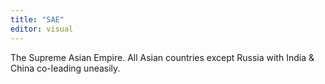 ```yaml
---
title: "SAE"
editor: visual
---
```


The Supreme Asian Empire. All Asian countries except Russia with India & China co-leading uneasily.
